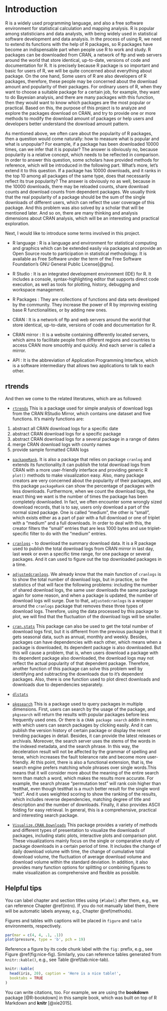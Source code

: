 # Introduction {#intro}

R is a widely used programming language, and also a free software environment for statistical calculation and mapping analysis. R is popular among statisticians and data analysts, with being widely used in statistical software development and data analysis. In the process of using R, we need to extend its functions with the help of R packages, so R packages have become an indispensable part when people use R to work and study. R packages can be downloaded from CRAN, a network of ftp and web servers around the world that store identical, up-to-date, versions of code and documentation for R. It is precisely because R package is so important and basic for users of R, we will be quite concerned about everything about package. On the one hand, Some users of R are also developers of R packages, therefore, these people may be concerned about the download amount and popularity of their packages. For ordinary users of R, when they want to choose a suitable package for a certain job, for example, they want to do Bayesian analysis, and there are many packages with this function, then they would want to know which packages are the most popular or practical. Based on this, the purpose of this project is to analyze and explore the packages download on CRAN, and try to provide one or more methods to modify the download amount of packages or help users and developers better understand the download amount pattern.

As mentioned above, we often care about the popularity of R packages, then a question would come naturally: how to measure what is popular and what is unpopular? For example, if a package has been downloaded 10000 times, can we infer that it is popular? The answer is obviously no, because popularity is a relative concept, which needs to be reflected in comparison. In order to answer this question, some scholars have provided methods for reference, which will be introduced in the following part. What's more, let's extend it to this question. If a package has 10000 downloads, and it ranks in the top 10 among all packages of the same type, does that necessarily reflect its true popularity? The answer is obviously no as well, because in the 10000 downloads, there may be reloaded counts, share download counts and download counts from dependent packages. We usually think that the real popularity of a package should be the sum of the single downloads of different users, which can reflect the user coverage of this package. And this problem was also solved by a scholar that will be mentioned later. And so on, there are many thinking and analysis dimensions about CRAN analysis, which will be an interesting and practical exploration.

Next, I would like to introduce some terms involved in this project.

- R language : R is a language and environment for statistical computing and graphics which can be extended easily via packages and provide an Open Source route to participation in statistical methodology. It is available as Free Software under the term of the Free Software Foundation’s GNU General Public License[@gnu].

- R Studio : It is an integrated development environment (IDE) for R. It includes a console, syntax-highlighting editor that supports direct code execution, as well as tools for plotting, history, debugging and workspace management.

- R Packages : They are collections of functions and data sets developed by the community. They increase the power of R by improving existing base R functionalities, or by adding new ones.

- CRAN : It is a network of ftp and web servers around the world that store identical, up-to-date, versions of code and documentation for R.

- CRAN mirror : It is a website containing differently located servers, which aims to facilitate people from different regions and countries to access CRAN more smoothly and quickly. And each server is called a mirror.

- API : It is the abbreviation of Application Programming Interface, which is a software intermediary that allows two applications to talk to each other. 


## rtrends

And then we come to the related literatures, which are as followed:

- [`rtrends`](https://cran.r-project.org/web/packages/rtrends/rtrends.pdf)
This is a package used for simple analysis of download logs from the CRAN RStudio Mirror, which contains one dataset and five functions. It's mainly functions are:

(1) abstract all CRAN download logs for a specific date
(2) abstract CRAN download logs for a specific package
(3) abstract CRAN download logs for a several package in a range of dates
(4) merge CRAN download logs with county names
(5) provide sample formatted CRAN logs

- [`packageRank`](https://github.com/lindbrook/packageRank).
It is also a package that relies on package `cranlog` and extends its functionality.It can publish the total download logs from CRAN with a more user-friendly interface and providing generic R `plot()` methods to make visualization easy. Also, many package creators are very concerned about the popularity of their packages, and this package `packageRank` can show the percentage of packages with less downloads. Furthermore, when we count the download logs, the exact thing we want is the number of times the package has been completely downloaded. In fact, we often encounter some wrongly sized download records, that is to say, users only download a part of the normal sized package. One is called "medium", the other is "small", which exists either as a part of pair with a full download or one of triplet with a "medium" and a full downloads. In order to deal with this, the creator filters the "small" entries that are less 1000 bytes and use triplet-specific filter to do with the "medium" entries.


- [`cranlogs`](https://github.com/r-hub/cranlogs) - to download the summary download data. 
It is a R package used to publish the total download logs from CRAN mirror in last day, last week or even a specific time range, for one package or several packages. And it can used to figure out the top downloaded packages in a time.

- [`adjustedcranlogs`](https://github.com/tylermorganwall/adjustedcranlogs). 
We already know that the main function of `cranlogs` is to show the total number of download logs, but in practice, so the statistics of that will face the following problems: including the number of shared download logs, the same user downloads the same package again for some reason, and when a package is updated, the number of download logs will surge. Due to that, `adjustedcranlogs` is a wrapper around the `cranlogs` package that removes these three types of download logs. Therefore, using the data processed by this package to plot, we will find that the fluctuation of the download logs will be smaller.


- [`cran.stats`](https://github.com/arunsrinivasan/cran.stats)
This package can also be used to get the total number of download logs first, but it is different from the previous package in that it gets seasonal data, such as annual, monthly and weekly. Besides, packages can have dependencies with each other, which means when a package is downloaded, its dependent package is also downloaded. But this will cause a problem, that is, when users download a package with its dependent package also downloaded, the download logs may not reflect the actual popularity of that dependent package. Therefore, another function of this package can solve this problem well by identifying and subtracting the downloads due to it's dependent packages. Also, there is one function used to plot direct downloads and downloads due to dependencies separately.

- [`dlstats`](https://github.com/GuangchuangYu/dlstats)


- [`pkgsearch`](https://github.com/r-hub/pkgsearch/)
This is a package used to query packages in multiple dimensions. First, users can search by the usage of the package, and `pkgsearch` will return the results with popular packages before less frequently used ones. Or there is a `CRAN package search` addin in menu, with which users can search packages by clicking easily. And it can publish the version history of certain package or display the recent trending packages in detail. Besides, it can provide the latest releases or archivals. Moreover, the search server uses the stems of the words in the indexed metadata, and the search phrase. In this way, the deceleration result will not be affected by the grammar of spelling and tense, which increases the fault tolerance rate and become more user-friendly. At this point, there is also a functional extension, that is, the search engine prefers matching whole phrases over single words.This means that it will consider more about the meaning of the entire search term than match a word, which makes the results more accurate. For example, the search phrase “permutation test” will rank coin higher than testthat, even though testthat is a much better result for the single word “test”. And it uses weighted scoring to show the ranking of the results, which includes reverse dependencies, matching degree of title and description and the number of downloads. Finally, it also provides ASCII folding for easy retrieval. In general, this is a comprehensive, practical and interesting search package.

- [`Visualize.CRAN.Downloads`](https://cran.r-project.org/web/packages/Visualize.CRAN.Downloads/vignettes/Visualize.CRAN.Downloads.html)
This package provides a variety of methods and different types of presentation to visualize the downloads of packages, including static plots, interactive plots and comparison plot. These visualizations mainly focus on the single or comparative study of package downloads in a certain period of time. It includes the change of daily download volume with time, the change of cumulative total download volume, the fluctuation of average download volume and download volume within the standard deviation. In addition, it also provides many function options for splitting or combining figures to make visualization as comprehensive and flexible as possible.


## Helpful tips

You can label chapter and section titles using `{#label}` after them, e.g., we can reference Chapter \@ref(intro). If you do not manually label them, there will be automatic labels anyway, e.g., Chapter \@ref(methods).

Figures and tables with captions will be placed in `figure` and `table` environments, respectively.

```r
par(mar = c(4, 4, .1, .1))
plot(pressure, type = 'b', pch = 19)
```

Reference a figure by its code chunk label with the `fig:` prefix, e.g., see Figure \@ref(fig:nice-fig). Similarly, you can reference tables generated from `knitr::kable()`, e.g., see Table \@ref(tab:nice-tab).

```r
knitr::kable(
  head(iris, 20), caption = 'Here is a nice table!',
  booktabs = TRUE
)
```


You can write citations, too. For example, we are using the **bookdown** package [@R-bookdown] in this sample book, which was built on top of R Markdown and **knitr** [@xie2015].
